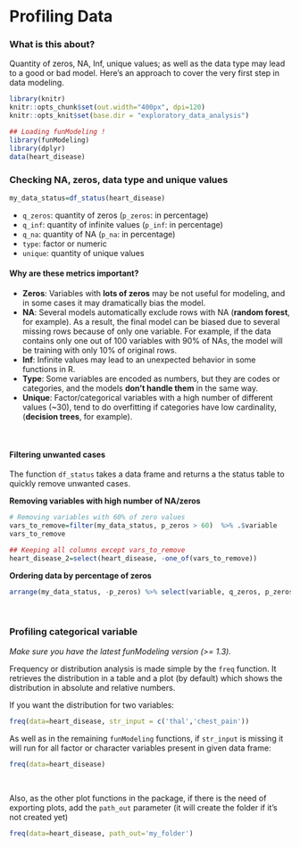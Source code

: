 Profiling Data
====


### What is this about?

Quantity of zeros, NA, Inf, unique values; as well as the data type may lead to a good or bad model. Here's an approach to cover the very first step in data modeling. 

```r
library(knitr)
knitr::opts_chunk$set(out.width="400px", dpi=120)
knitr::opts_knit$set(base.dir = "exploratory_data_analysis")
```

```r
## Loading funModeling !
library(funModeling)
library(dplyr)
data(heart_disease)
```

### Checking NA, zeros, data type and unique values

```r
my_data_status=df_status(heart_disease)
```

* `q_zeros`: quantity of zeros (`p_zeros`: in percentage)
* `q_inf`:  quantity of infinite values (`p_inf`: in percentage)
* `q_na`:  quantity of NA (`p_na`: in percentage)
* `type`: factor or numeric
* `unique`: quantity of unique values

#### Why are these metrics important?

* **Zeros**: Variables with **lots of zeros** may be not useful for modeling, and in some cases it may dramatically bias the model.
* **NA**: Several models automatically exclude rows with NA (**random forest**, for example). As a result, the final model can be biased due to several missing rows because of only one variable. For example, if the data contains only one out of 100 variables with 90% of NAs, the model will be training with only 10% of original rows.
* **Inf**: Infinite values may lead to an unexpected behavior in some functions in R.
* **Type**: Some variables are encoded as numbers, but they are codes or categories, and the models **don't handle them** in the same way.
* **Unique**: Factor/categorical variables with a high number of different values (~30), tend to do overfitting if categories have low cardinality, (**decision trees**, for example).

<br>

#### Filtering unwanted cases

The function `df_status` takes a data frame and returns a the status table to quickly remove unwanted cases.


**Removing variables with high number of NA/zeros**

```r
# Removing variables with 60% of zero values
vars_to_remove=filter(my_data_status, p_zeros > 60)  %>% .$variable
vars_to_remove

## Keeping all columns except vars_to_remove
heart_disease_2=select(heart_disease, -one_of(vars_to_remove))
```

**Ordering data by percentage of zeros**

```r
arrange(my_data_status, -p_zeros) %>% select(variable, q_zeros, p_zeros)
```

<br>


### Profiling categorical variable

_Make sure you have the latest funModeling version (>= 1.3)._

Frequency or distribution analysis is made simple by the `freq` function. It retrieves the distribution in a table and a plot (by default) which shows the distribution in absolute and relative numbers.

If you want the distribution for two variables: 

```r
freq(data=heart_disease, str_input = c('thal','chest_pain'))
```

As well as in the remaining `funModeling` functions, if `str_input` is missing it will run for all factor or character variables present in given data frame:

```r
freq(data=heart_disease)
```
<br>

Also, as the other plot functions in the package, if there is the need of exporting plots, add the `path_out` parameter (it will create the folder if it's not created yet)

```r
freq(data=heart_disease, path_out='my_folder')
```

